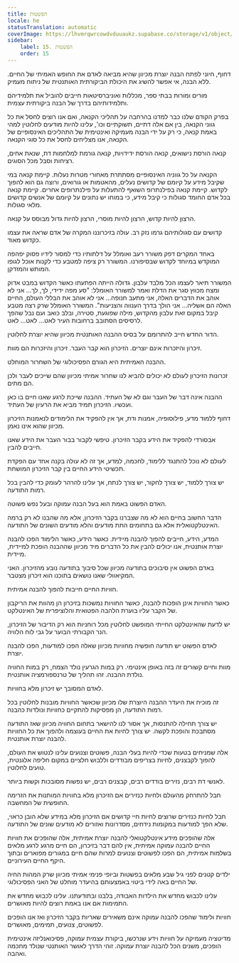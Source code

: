 ```yaml
---
title: הפשטות
locale: he
statusTranslation: automatic
coverImage: https://lhvmrqwrcowdvduuaukz.supabase.co/storage/v1/object/public/strapi-uploads/small_cover-educacion-fundamental.webp-2d51a7828a2b1309555be27f7e2a61a0.webp
sidebar:
    label: 15. הפשטות
    order: 15
---
```

דחוף, חיוני לפתח הבנה יוצרת מכיוון שהיא מביאה לאדם את החופש האמיתי של החיים. ללא הבנה, אי אפשר להשיג את היכולת הביקורתית האותנטית של ניתוח מעמיק.

מורים ומורות בבתי ספר, מכללות ואוניברסיטאות חייבים להוביל את תלמידיהם ותלמידותיהם בדרך של הבנה ביקורתית עצמית.

בפרק הקודם שלנו כבר למדנו בהרחבה על תהליכי הקנאה, ואם אנו רוצים לחסל את כל גווני הקנאה, בין אם אלה דתיים, תשוקתיים וכו', עלינו להיות מודעים לחלוטין למהי באמת קנאה, כי רק על ידי הבנה מעמיקה ואינטימית של התהליכים האינסופיים של הקנאה, אנו מצליחים לחסל את כל סוגי הקנאה.

קנאה הורסת נישואים, קנאה הורסת ידידויות, קנאה גורמת למלחמות דת, שנאת אחים, רציחות וסבל מכל הסוגים.

הקנאה על כל גווניה האינסופיים מסתתרת מאחורי מטרות נעלות. קיימת קנאה במי שקיבל מידע על קיומם של קדושים נעלים, מהאטמות או גורואים, ורוצה גם הוא להפוך לקדוש. קיימת קנאה בפילנתרופ השואף להתעלות על פילנתרופים אחרים. קיימת קנאה בכל אדם החומד סגולות כי קיבל מידע, כי במוחו יש נתונים על קיומם של אנשים קדושים מלאי סגולות.

הרצון להיות קדוש, הרצון להיות מוסרי, הרצון להיות גדול מבוסס על קנאה.

קדושים עם סגולותיהם גרמו נזק רב. עולה בזיכרוננו המקרה של אדם שראה את עצמו כקדוש מאוד.

באחד המקרים דפק משורר רעב ואומלל על דלתותיו כדי למסור לידיו פסוק יפהפה המוקדש במיוחד לקדוש שבסיפורנו. המשורר רק ציפה למטבע כדי לקנות אוכל לגופו המותש והמזדקן.

המשורר תיאר לעצמו הכל מלבד עלבון. גדולה הייתה הפתעתו כאשר הקדוש במבט אדוק ומצח מכווץ סגר את הדלת ואמר למשורר האומלל: "סע מפה ידידי, לך, לך... אני לא אוהב את הדברים האלה, אני מתעב חנופה... אני לא אוהב את הבללי העולם, החיים האלה הם אשליה... אני הולך בדרך הענווה והצניעות". המשורר האומלל שרק רצה מטבע קיבל במקום זאת עלבון מהקדוש, מילה שפוגעת, סטירה, ובלב כואב ועם נבל שהפך לרסיסים הסתובב ברחובות העיר לאט... לאט... לאט.

הדור החדש חייב להתרומם על בסיס ההבנה האותנטית מכיוון שהיא יוצרת לחלוטין.

זיכרון והיזכרות אינם יוצרים. הזיכרון הוא קבר העבר. זיכרון והיזכרות הם מוות.

ההבנה האמיתית היא הגורם הפסיכולוגי של השחרור המוחלט.

זכרונות הזיכרון לעולם לא יכולים להביא לנו שחרור אמיתי מכיוון שהם שייכים לעבר ולכן הם מתים.

ההבנה אינה דבר של העבר וגם לא של העתיד. ההבנה שייכת לרגע שאנו חיים בו כאן ועכשיו. הזיכרון תמיד מביא את הרעיון של העתיד.

דחוף ללמוד מדע, פילוסופיה, אמנות ודת, אך אין להפקיד את הלימודים לנאמנות הזיכרון מכיוון שהוא אינו נאמן.

אבסורדי להפקיד את הידע בקבר הזיכרון. טיפשי לקבור בבור העבר את הידע שאנו חייבים להבין.

לעולם לא נוכל להתנגד ללימוד, לחכמה, למדע, אך זה לא עולה בקנה אחד עם הפקדת תכשיטי הידע החיים בין קבר הזיכרון המושחת.

יש צורך ללמוד, יש צורך לחקור, יש צורך לנתח, אך עלינו להרהר לעומק כדי להבין בכל רמות התודעה.

האדם הפשוט באמת הוא בעל הבנה עמוקה ובעל נפש פשוטה.

הדבר החשוב בחיים הוא לא מה שצברנו בקבר הזיכרון, אלא מה שהבנו לא רק ברמה האינטלקטואלית אלא גם בתחומים התת מודעים והלא מודעים השונים של התודעה.

המדע, הידע, חייבים להפוך להבנה מיידית. כאשר הידע, כאשר הלימוד הפכו להבנה יוצרת אותנטית, אנו יכולים להבין את כל הדברים מיד מכיוון שההבנה הופכת למיידית, מיידית.

באדם הפשוט אין סיבוכים בתודעה מכיוון שכל סיבוך בתודעה נובע מהזיכרון. האני המקיאוולי שאנו נושאים בתוכנו הוא זיכרון מצטבר.

חוויות החיים חייבות להפוך להבנה אמיתית.

כאשר החוויות אינן הופכות להבנה, כאשר החוויות נמשכות בזיכרון הן מהוות את הריקבון של הקבר עליו בוערת הלהבה הפטואית והלוציפרית של האינטלקט.

יש לדעת שהאינטלקט החייתי המופשט לחלוטין מכל רוחניות הוא רק הדיבור של הזיכרון, הנר הקבורתי הבוער על גבי לוח הלוויה.

לאדם הפשוט יש תודעה חופשיה מחוויות מכיוון שאלה הפכו למודעות, הפכו להבנה יוצרת.

מוות וחיים קשורים זה בזה באופן אינטימי. רק במות הגרעין נולד הצמח, רק במות החוויה נולדת ההבנה. זהו תהליך של טרנספורמציה אותנטית.

לאדם המסובך יש זיכרון מלא בחוויות.

זה מוכיח את היעדר ההבנה היוצרת שלו מכיוון שכאשר החוויות מובנות לחלוטין בכל רמות התודעה, הן מפסיקות להתקיים כחוויות ונולדות כהבנה.

יש צורך תחילה להתנסות, אך אסור לנו להישאר בתחום החוויה מכיוון שאז התודעה מסתבכת והופכת לקשה. יש צורך לחיות את החיים בעוצמה ולהפוך את כל החוויות להבנה יוצרת אותנטית.

אלה שמניחים בטעות שכדי להיות בעלי הבנה, פשוטים וצנועים עלינו לנטוש את העולם, להפוך לקבצנים, לחיות בצריפים מבודדים וללבוש חלציים במקום חליפה אלגנטית, טועים לחלוטין.

לאנשי דת רבים, נזירים בודדים רבים, קבצנים רבים, יש נפשות מסובכות וקשות ביותר.

חבל להתרחק מהעולם ולחיות כנזירים אם הזיכרון מלא בחוויות המותנות את הזרימה החופשית של המחשבה.

חבל לחיות כנזירים שרוצים לחיות חיי קדושים אם הזיכרון מלא במידע שלא הובן כראוי, שלא הפך למודעות במקומות נידחים, מסדרונות ואזורים לא מודעים שונים של התודעה.

אלה שהופכים מידע אינטלקטואלי להבנה יוצרת אמיתית, אלה שהופכים את חוויות החיים להבנה עמוקה אמיתית, אין להם דבר בזיכרון, הם חיים מרגע לרגע מלאים בשלמות אמיתית, הם הפכו לפשוטים וצנועים למרות שהם חיים במגורים מפוארים ובתוך היקף החיים העירוניים.

ילדים קטנים לפני גיל שבע מלאים בפשטות וביופי פנימי אמיתי מכיוון שרק המהות החיה של החיים באה לידי ביטוי באמצעותם בהיעדר מוחלט של האני הפסיכולוגי.

עלינו לכבוש מחדש את הילדות האבודה, בלבנו ובתודעתנו. עלינו לכבוש מחדש את התמימות אם אנו באמת רוצים להיות מאושרים.

חוויות ולימוד שהפכו להבנה עמוקה אינם משאירים שאריות בקבר הזיכרון ואז אנו הופכים לפשוטים, צנועים, תמימים, מאושרים.

מדיטציה מעמיקה על חוויות וידע שנרכשו, ביקורת עצמית עמוקה, פסיכואנליזה אינטימית הופכים, משנים הכל להבנה יוצרת עמוקה. זוהי הדרך לאושר האותנטי שנולד מחכמה ואהבה.


